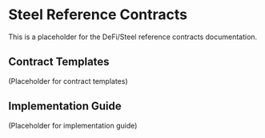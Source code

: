 # Steel Reference Contracts

This is a placeholder for the DeFi/Steel reference contracts documentation.

## Contract Templates

(Placeholder for contract templates)

## Implementation Guide

(Placeholder for implementation guide) 
